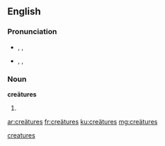 ==English==

===Pronunciation===
* {{a|UK}} {{enPR|krē.ā'tyo͝əz}}, {{IPA|/kɹiːˈeɪtjʊəz/}}, {{X-SAMPA|/kr\i:"eItju@z/}}
* {{a|US}} {{enPR|krē.ā'chərz}}, {{IPA|/kɻiːˈeɪt͡ʃɚz/}}, {{X-SAMPA|/kr\`i:"eItS@`z/}}

===Noun===
'''creätures''' {{p}}

# {{plural of|[[creäture#English|creäture]]}}

[[Category:English terms spelled with Ä|creatures]]

[[ar:creätures]]
[[fr:creätures]]
[[ku:creätures]]
[[mg:creätures]]